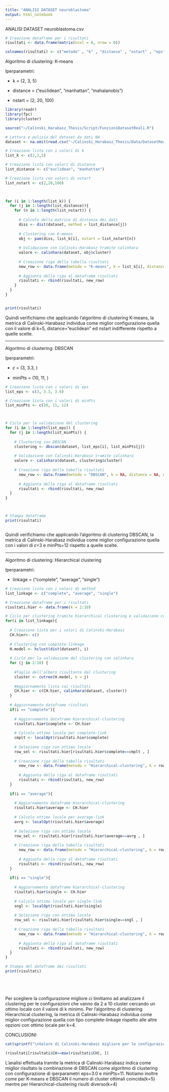 ```yaml
---
title: "ANALISI DATASET neuroblastoma"
output: html_notebook
---
```


ANALISI DATASET neuroblastoma.csv

```r

# Creazione dataframe per i risultati
risultati <- data.frame(matrix(ncol = 8, nrow = 0))

colnames(risultati) <- c("metodo" , "k" , "distance" , "nstart" , "eps" , "minPts" , "linkage" , "CH")

```


Algoritmo di clustering: K-means

Iperparametri:

-   k = (2, 3, 5)

-   distance = ("euclidean", "manhattan", "mahalanobis")

-   nstart = (2, 20, 100)

```r
library(readr)
library(fpc)
library(cluster)

source("~/Calinski_Harabasz_Thesis/Script/FunzioniDatasetReali.R")

# Lettura e pulizia del dataset da dati NA
dataset <- na.omit(read.csv("~/Calinski_Harabasz_Thesis/Data/DatasetReali/neuroblastoma.csv"))

# Creazione lista con i valori di k
list_k <- c(2,3,5)

# Creazione lista con valori di distance
list_distance <- c("euclidean", "manhattan")

# Creazione lista con valori di nstart
list_nstart <- c(2,20,100)
 


for (i in 1:length(list_k)) {
  for (j in 1:length(list_distance)){
    for (n in 1:length(list_nstart)) {
      
      # Calcolo della matrice di distanza dei dati
      diss <- dist(dataset, method = list_distance[j])
      
      # Clustering con K-means
      obj <- pam(diss, list_k[i], nstart = list_nstart[n])
      
      # Validazione con Calinski-Harabasz tramite calinhara
      valore <- calinhara(dataset, obj$cluster)
      
      # Creazione riga della tabella risultati 
      new_row <- data.frame(metodo = "K-means", k = list_k[i], distance = list_distance[j], nstart = list_nstart[n], eps = NA, minPts = NA, linkage = NA, CH = valore)
      
      # Aggiunta della riga al dataframe risultati
      risultati <- rbind(risultati, new_row)
    }
  }
}


print(risultati)


```

Quindi verifichiamo che applicando l'algoritmo di clustering K-means, la metrica di Calinski-Harabasz individua come miglior configurazione quella con il valore di k=5, distance="euclidean" ed nstart indifferente rispetto a quelle scelte.

------------------------------------------------------------------------

Algoritmo di clustering: DBSCAN

Iperparametri:

-   𝜀 = (3, 3.3, ) 

-   minPts = (10, 11, )


```r

# Creazione lista con i valori di eps
list_eps <- c(3, 3.3, 3.6)

# Creazione lista con i valori di minPts
list_minPts <- c(10, 11, 12)



# Ciclo per la validazione del clustering
for (i in 1:length(list_eps)) { 
  for (j in 1:length(list_minPts)) {
    
    # Clustering con DBSCAN 
    clustering <- dbscan(dataset, list_eps[i], list_minPts[j])
    
    # Validazione con Calinski-Harabasz tramite calinhara
    valore <- calinhara(dataset, clustering$cluster)
    
    # Creazione riga della tabella risultati 
      new_row <- data.frame(metodo = "DBSCAN", k = NA, distance = NA, nstart = NA, eps = list_eps[i], minPts = list_minPts[j], linkage = NA, CH = valore)
      
      # Aggiunta della riga al dataframe risultati
      risultati <- rbind(risultati, new_row)
  }
}



# Stampa dataframe 
print(risultati)



```

Quindi verifichiamo che applicando l'algoritmo di clustering DBSCAN, la metrica di Calinski-Harabasz individua come miglior configurazione quella con i valori di 𝜀=3 e minPts=12 rispetto a quelle scelte.

------------------------------------------------------------------------

Algoritmo di clustering: Hierarchical clustering

Iperparametri:

-   linkage = ("complete", "average", "single")


```r

# Creazione lista con i valori di method
list_linkage <- c("complete", "average", "single")

# Creazione dataframe per i risultati
risultati.hier <- data.frame(k = 2:10)

# Ciclo per clustering tramite hierarchical clustering e validazione con calinhara
for(i in list_linkage){
  
  # Creazione lista per i valori di Calinski-Harabasz 
  CH.hier<- c()
  
  # Clustering con complete-linkage
  H.model <- hclust(dist(dataset), i)
  
  # Ciclo per la validazione del clustering con calinhara
  for (j in 2:10) {
    
    #Taglio dell'albero risultante dal clustering
    cluster <- cutree(H.model, k = j) 
    
    #Aggiornamento lista coi risultati
    CH.hier <- c(CH.hier, calinhara(dataset, cluster))  
  }
  
  # Aggiornamento dataframe risultati
  if(i == "complete"){
    
    # Aggiornamento dataframe Hierarchical-clustering
    risultati.hier$complete <- CH.hier 
    
    # Calcolo ottimo locale per complete-link
    cmplt <- localOpt(risultati.hier$complete)    
    
    # Selezione riga con ottimo locale
    row_sel <- risultati.hier[risultati.hier$complete==cmplt , ]
    
    # Creazione riga della tabella risultati 
      new_row <- data.frame(metodo = "Hierarchical-clustering", k = row_sel$k, distance = NA, nstart = NA, eps = NA, minPts = NA, linkage = "complete", CH = row_sel$complete)
      
      # Aggiunta della riga al dataframe risultati
      risultati <- rbind(risultati, new_row)
  }
  
  if(i == "average"){
    
    # Aggiornamento dataframe Hierarchical-clustering
    risultati.hier$average <- CH.hier 
    
    # Calcolo ottimo locale per average-link
    avrg <- localOpt(risultati.hier$average)    
    
    # Selezione riga con ottimo locale
    row_sel <- risultati.hier[risultati.hier$average==avrg , ]
    
    # Creazione riga della tabella risultati 
      new_row <- data.frame(metodo = "Hierarchical-clustering", k = row_sel$k, distance = NA, nstart = NA, eps = NA, minPts = NA, linkage = "average", CH = row_sel$average)
      
      # Aggiunta della riga al dataframe risultati
      risultati <- rbind(risultati, new_row)
  }
  
  if(i == "single"){
    
    # Aggiornamento dataframe Hierarchical-clustering
    risultati.hier$single <- CH.hier 
    
    # Calcolo ottimo locale per single-link
    sngl <- localOpt(risultati.hier$single) 
    
    # Selezione riga con ottimo locale
    row_sel <- risultati.hier[risultati.hier$single==sngl , ]
    
    # Creazione riga della tabella risultati 
      new_row <- data.frame(metodo = "Hierarchical-clustering", k = row_sel$k, distance = NA, nstart = NA, eps = NA, minPts = NA, linkage = "complete", CH = row_sel$single)
      
      # Aggiunta della riga al dataframe risultati
      risultati <- rbind(risultati, new_row)
  }
}

# Stampa del dataframe dei risultati
print(risultati)






```

Per scegliere la configurazione migliore ci limitiamo ad analizzare il clustering per le configurazioni che vanno da 2 a 10 cluster cercando un ottimo locale con il valore di k minimo. Per l'algoritmo di clustering Hierarchical clustering, la metrica di Calinski-Harabasz individua come miglior configurazione quella con tipo complete-linkage rispetto alle altre opzioni con ottimo locale per k=4.

CONCLUSIONI:

```r
cat(sprintf("\nValore di Calinski-Harabasz migliore per le configurazioni analizzate : %f\n",max(risultati$CH)))

(risultati[risultati$CH==max(risultati$CH), ])

```

L'analisi effettuata tramite la metrica di Calinski-Harabasz indica come miglior risultato la combinazione di DBSCAN come algoritmo di clustering con configurazione di iperparametri eps=3.0 e minPts=11. Notiamo inoltre come per K-means e DBSCAN il numero di cluster ottimali coincida(k=5) mentre per Hierarchical-clustering risulti diverso(k=4)
